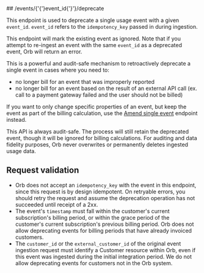 
<MethodPill method="put" />
## /events/{'{'}event_id{'}'}/deprecate

This endpoint is used to deprecate a single usage event with a given `event_id`. `event_id` refers to the
`idempotency_key` passed in during ingestion.

This endpoint will mark the existing event as ignored. Note that if you attempt to re-ingest an event with the same
`event_id` as a deprecated event, Orb will return an error.

This is a powerful and audit-safe mechanism to retroactively deprecate a single event in cases where you need to:
* no longer bill for an event that was improperly reported
* no longer bill for an event based on the result of an external API call (ex. call to a payment gateway failed and
  the user should not be billed)

If you want to only change specific properties of an event, but keep the event as part of the billing calculation,
use the [Amend single event](amend-event) endpoint instead.

This API is always audit-safe. The process will still retain the deprecated event, though it will be ignored for
billing calculations. For auditing and data fidelity purposes, Orb never overwrites or permanently deletes ingested
usage data.

## Request validation
* Orb does not accept an `idempotency_key` with the event in this endpoint, since this request is by design
  idempotent. On retryable errors, you should retry the request and assume the deprecation operation has not
  succeeded until receipt of a 2xx.
* The event's `timestamp` must fall within the customer's current subscription's billing period, or within the
  grace period of the customer's current subscription's previous billing period. Orb does not allow deprecating
  events for billing periods that have already invoiced customers.
* The `customer_id` or the `external_customer_id` of the original event ingestion request must identify a Customer
  resource within Orb, even if this event was ingested during the initial integration period. We do not allow
  deprecating events for customers not in the Orb system.
